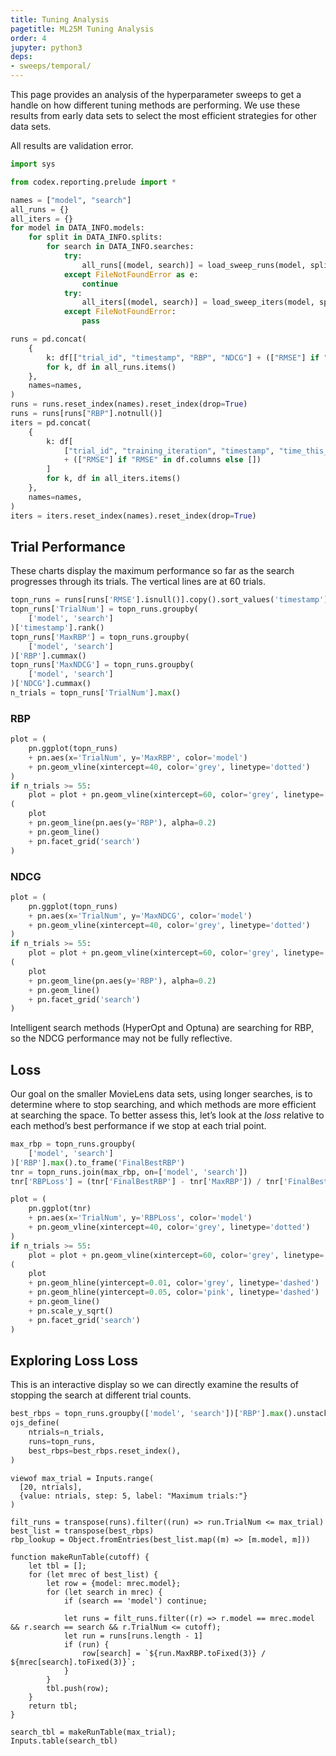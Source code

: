 ```yaml
---
title: Tuning Analysis
pagetitle: ML25M Tuning Analysis
order: 4
jupyter: python3
deps:
- sweeps/temporal/
---
```


This page provides an analysis of the hyperparameter sweeps to get a handle on
how different tuning methods are performing. We use these results from early
data sets to select the most efficient strategies for other data sets.

All results are validation error.

```python
import sys

from codex.reporting.prelude import *
```

```python
names = ["model", "search"]
all_runs = {}
all_iters = {}
for model in DATA_INFO.models:
    for split in DATA_INFO.splits:
        for search in DATA_INFO.searches:
            try:
                all_runs[(model, search)] = load_sweep_runs(model, split=split, method=search)
            except FileNotFoundError as e:
                continue
            try:
                all_iters[(model, search)] = load_sweep_iters(model, split=split, method=search)
            except FileNotFoundError:
                pass

runs = pd.concat(
    {
        k: df[["trial_id", "timestamp", "RBP", "NDCG"] + (["RMSE"] if "RMSE" in df.columns else [])]
        for k, df in all_runs.items()
    },
    names=names,
)
runs = runs.reset_index(names).reset_index(drop=True)
runs = runs[runs["RBP"].notnull()]
iters = pd.concat(
    {
        k: df[
            ["trial_id", "training_iteration", "timestamp", "time_this_iter_s", "RBP", "NDCG"]
            + (["RMSE"] if "RMSE" in df.columns else [])
        ]
        for k, df in all_iters.items()
    },
    names=names,
)
iters = iters.reset_index(names).reset_index(drop=True)
```

## Trial Performance

These charts display the maximum performance so far as the search
progresses through its trials. The vertical lines are at 60 trials.

```python
topn_runs = runs[runs['RMSE'].isnull()].copy().sort_values('timestamp')
topn_runs['TrialNum'] = topn_runs.groupby(
    ['model', 'search']
)['timestamp'].rank()
topn_runs['MaxRBP'] = topn_runs.groupby(
    ['model', 'search']
)['RBP'].cummax()
topn_runs['MaxNDCG'] = topn_runs.groupby(
    ['model', 'search']
)['NDCG'].cummax()
n_trials = topn_runs['TrialNum'].max()
```

::: {.panel-tabset}

### RBP

```python
plot = (
    pn.ggplot(topn_runs)
    + pn.aes(x='TrialNum', y='MaxRBP', color='model')
    + pn.geom_vline(xintercept=40, color='grey', linetype='dotted')
)
if n_trials >= 55:
    plot = plot + pn.geom_vline(xintercept=60, color='grey', linetype='dotted')
(
    plot
    + pn.geom_line(pn.aes(y='RBP'), alpha=0.2)
    + pn.geom_line()
    + pn.facet_grid('search')
)
```

### NDCG

```python
plot = (
    pn.ggplot(topn_runs)
    + pn.aes(x='TrialNum', y='MaxNDCG', color='model')
    + pn.geom_vline(xintercept=40, color='grey', linetype='dotted')
)
if n_trials >= 55:
    plot = plot + pn.geom_vline(xintercept=60, color='grey', linetype='dotted')
(
    plot
    + pn.geom_line(pn.aes(y='RBP'), alpha=0.2)
    + pn.geom_line()
    + pn.facet_grid('search')
)
```

::: {.callout-note}
Intelligent search methods (HyperOpt and Optuna) are searching for RBP,
so the NDCG performance may not be fully reflective.
:::

:::

## Loss

Our goal on the smaller MovieLens data sets, using longer searches, is to
determine where to stop searching, and which methods are more efficient at
searching the space. To better assess this, let's look at the _loss_ relative
to each method's best performance if we stop at each trial point.

```python
max_rbp = topn_runs.groupby(
    ['model', 'search']
)['RBP'].max().to_frame('FinalBestRBP')
tnr = topn_runs.join(max_rbp, on=['model', 'search'])
tnr['RBPLoss'] = (tnr['FinalBestRBP'] - tnr['MaxRBP']) / tnr['FinalBestRBP']

plot = (
    pn.ggplot(tnr)
    + pn.aes(x='TrialNum', y='RBPLoss', color='model')
    + pn.geom_vline(xintercept=40, color='grey', linetype='dotted')
)
if n_trials >= 55:
    plot = plot + pn.geom_vline(xintercept=60, color='grey', linetype='dotted')
(
    plot
    + pn.geom_hline(yintercept=0.01, color='grey', linetype='dashed')
    + pn.geom_hline(yintercept=0.05, color='pink', linetype='dashed')
    + pn.geom_line()
    + pn.scale_y_sqrt()
    + pn.facet_grid('search')
)
```

## Exploring Loss Loss

This is an interactive display so we can directly examine the results of stopping
the search at different trial counts.

```python
best_rbps = topn_runs.groupby(['model', 'search'])['RBP'].max().unstack()
ojs_define(
    ntrials=n_trials,
    runs=topn_runs,
    best_rbps=best_rbps.reset_index(),
)
```

```ojs
viewof max_trial = Inputs.range(
  [20, ntrials],
  {value: ntrials, step: 5, label: "Maximum trials:"}
)
```

```ojs
filt_runs = transpose(runs).filter((run) => run.TrialNum <= max_trial)
best_list = transpose(best_rbps)
rbp_lookup = Object.fromEntries(best_list.map((m) => [m.model, m]))

function makeRunTable(cutoff) {
    let tbl = [];
    for (let mrec of best_list) {
        let row = {model: mrec.model};
        for (let search in mrec) {
            if (search == 'model') continue;

            let runs = filt_runs.filter((r) => r.model == mrec.model && r.search == search && r.TrialNum <= cutoff);
            let run = runs[runs.length - 1]
            if (run) {
                row[search] = `${run.MaxRBP.toFixed(3)} / ${mrec[search].toFixed(3)}`;
            }
        }
        tbl.push(row);
    }
    return tbl;
}

search_tbl = makeRunTable(max_trial);
Inputs.table(search_tbl)
```
